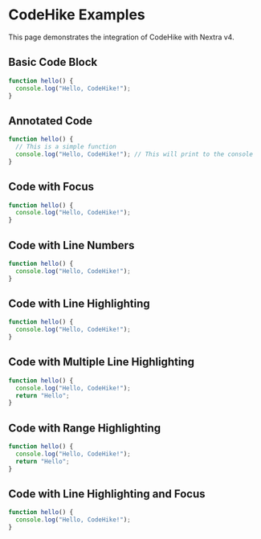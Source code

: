# CodeHike Examples

This page demonstrates the integration of CodeHike with Nextra v4.

## Basic Code Block

```js
function hello() {
  console.log("Hello, CodeHike!");
}
```

## Annotated Code

```js
function hello() {
  // This is a simple function
  console.log("Hello, CodeHike!"); // This will print to the console
}
```

## Code with Focus

```js focus=2
function hello() {
  console.log("Hello, CodeHike!");
}
```

## Code with Line Numbers

```js showLineNumbers
function hello() {
  console.log("Hello, CodeHike!");
}
```

## Code with Line Highlighting

```js {2}
function hello() {
  console.log("Hello, CodeHike!");
}
```

## Code with Multiple Line Highlighting

```js {1,3}
function hello() {
  console.log("Hello, CodeHike!");
  return "Hello";
}
```

## Code with Range Highlighting

```js {1-3}
function hello() {
  console.log("Hello, CodeHike!");
  return "Hello";
}
```

## Code with Line Highlighting and Focus

```js {2} focus=2
function hello() {
  console.log("Hello, CodeHike!");
}
```
